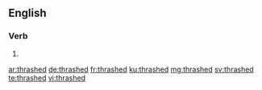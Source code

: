 ==English==

===Verb===
{{head|en|verb form}}

# {{en-past of|thrash}}

[[ar:thrashed]]
[[de:thrashed]]
[[fr:thrashed]]
[[ku:thrashed]]
[[mg:thrashed]]
[[sv:thrashed]]
[[te:thrashed]]
[[vi:thrashed]]